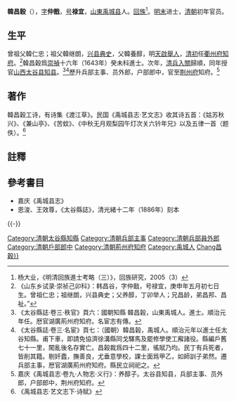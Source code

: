 {{明清人物信息框
| 姓名 = 韓昌穀
| 原名 =
| 圖片名稱= 
| 圖片大小 = 200px
| 圖片說明 = 
| 最高職務 = 湖廣荊州府知府
| 國家 = 大清
| 爵位 =
| 籍貫 = [[山東|山東]][[禹城县|禹城县]]
| 族裔 = 回族
| 字號 = 字仲戬，号禄宜
| 諡號 = 
| 出生日期 = 萬曆四十八年（1620年）
| 出生地點 = [[山東|山東]][[禹城县|禹城县]]
| 逝世日期 = 卒年不詳
| 逝世地點 = [[山東|山東]][[禹城县|禹城县]]
| 墓葬 =
| 配偶 =
| 親屬 = （父）[[韓養醇|韓養醇]]
| 出身 = 
*崇禎十六年（1643年）癸未科同進士出身
| 經歷 = 
| 著作 =
}}

'''韓昌穀'''（{{bd|1620年||?||catIdx=Han韓昌穀}}），[[表字|字]]'''仲戬'''，[[号|号]]'''禄宜'''，[[山東|山東]][[禹城县|禹城县]]人。[[回族|回族]]<ref>杨大业，《明清回族進士考略（三）》，回族研究，2005（3）</ref>。[[明末|明末]]进士，[[清朝|清朝]]初年官员。

==生平==
曾祖父韓仁忠；祖父韓继朗，[[兴县|兴县]][[典史|典史]]，父韓養醇，明[[天啟|天啟]][[舉人|舉人]]，[[清初|清初]]任[[衢州府|衢州府]][[知府|知府]]。<ref>《山东乡试录·崇祯己卯科》：韩昌谷，字仲戬，号禄宜，庚申年五月初七日生。曾祖仁忠；祖继朗，兴县典史；父养醇，丁卯举人；兄昌龄，弟昌邦、昌祉。”</ref>韓昌穀爲[[崇禎|崇禎]]十六年（1643年）癸未科進士。次年，[[清兵入關|清兵入關]]歸順，同年授官[[山西|山西]][[太谷县|太谷县]][[知县|知县]]。<ref>《太谷縣誌·卷三·秩官》頁六：國朝知縣 韓昌榖，山東禹城人。進士。順治元年任。厯官湖廣荊州府知府。名宦志有傳。</ref><ref>《太谷縣誌·卷三·名宦》頁七：（國朝）韓昌榖，禹城人。順治元年以進士任太谷知縣。甫下車，即請免協濟徐溝縣同戈驛馬及罷修學使工廨諸役。縣編戶舊七十一里，闖亂後名存實亡。昌榖裁爲四十二里，徭賦乃均。民丁有兵死者，皆削其籍。剔奸蠹，撫善良，尤垂意學校，課士面爲甲乙，如師訓子弟然。遷兵部主事，厯官湖廣荊州府知府。縣民立祠祀之。</ref>歷升兵部主事、员外郎，户部郎中，官至[[荆州府|荆州府]]知府。<ref>嘉庆《禹城县志·卷九·人物志·义行》：养醇子。太谷县知县，兵部主事、员外郎，户部郎中，荆州府知府。</ref>

==著作==
韓昌穀工诗，有诗集《渡江草》。民国《禹城县志·艺文志》收其诗五首：《姑苏秋兴》、《兼山亭》、《苦蚊》、《中秋无月观梨园午灯次关六钤年兄》以及五律一首（题佚）。<ref>《禹城县志·艺文志下·诗赋》</ref>

==註釋==
{{reflist}}

==參考書目==
*嘉庆《禹城县志》
*恩浚、王效尊，《太谷縣誌》，清光緒十二年（1886年）刻本

{{-}}
{{start box}}
{{s-off}}
{{s-before|（明）[[何景雲|何景雲]]}}
{{s-title|[[清朝|清朝]][[太谷縣|太谷縣]][[知縣|知縣]]|<small>順治元年（1644年）上任</small>}}
{{s-after|[[吳國瑾|吳國瑾]]}}
{{end box}}
{{崇禎十六年癸未科殿試金榜}}

{{DEFAULTSORT:Han韓昌穀}}
[[Category:清朝太谷縣知縣|Category:清朝太谷縣知縣]]
[[Category:清朝兵部主事|Category:清朝兵部主事]]
[[Category:清朝兵部員外郎|Category:清朝兵部員外郎]]
[[Category:清朝戶部郎中|Category:清朝戶部郎中]]
[[Category:清朝荊州府知府|Category:清朝荊州府知府]]
[[Category:禹城人|Category:禹城人]]
[[Category:韓姓|Chang昌穀}}]]